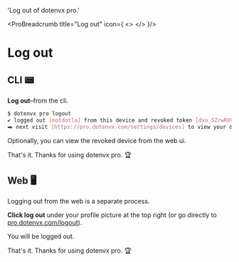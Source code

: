 

  'Log out of dotenvx pro.'

<ProBreadcrumb title="Log out" icon={
  <>
    <DotenvxProIcon className="h-9 w-9 text-[#0080FF]"/>
  </>
}/>
# Log out 
<GuideHeading lead={description} />

## CLI 📟

**Log out**–from the cli.

```bash
$ dotenvx pro logout
✔ logged out [motdotla] from this device and revoked token [dxo_5ZrwRXV…]
⮕ next visit [https://pro.dotenvx.com/settings/devices] to view your devices
```

Optionally, you can view the revoked device from the web ui.

<ScreenshotBrowser url='https://github.com/user-attachments/assets/4c2e3c53-914a-4cdb-9a0a-ea8fbeab64ca' www='pro.dotenvx.com' width='md:w-4/6' />

That's it. Thanks for using dotenvx pro. 🏆

## Web 🖥️

Logging out from the web is a separate process.

**Click log out** under your profile picture at the top right (or go directly to [pro.dotenvx.com/logout](https://pro.dotenvx.com/logout)).

<ScreenshotBrowser url='https://github.com/user-attachments/assets/adede8f9-79cc-4ced-b693-93ef19298e8d' www='pro.dotenvx.com' width='md:w-4/6' />

You will be logged out.

<ScreenshotBrowser url='https://github.com/user-attachments/assets/4577670f-d11e-42e6-abcc-affc64922c16' www='pro.dotenvx.com' width='md:w-4/6' />

That's it. Thanks for using dotenvx pro. 🏆
